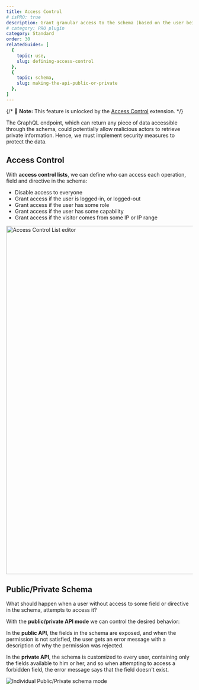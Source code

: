 ```yaml
---
title: Access Control
# isPRO: true
description: Grant granular access to the schema (based on the user being logged-in, having some role or capability, or by IP), to manage who can access what data.
# category: PRO plugin
category: Standard
order: 30
relatedGuides: [
  {
    topic: use,
    slug: defining-access-control
  },
  {
    topic: schema,
    slug: making-the-api-public-or-private
  },
]
---
```


{/* 📣 **Note:** This feature is unlocked by the [Access Control](/extensions/access-control) extension. */}

The GraphQL endpoint, which can return any piece of data accessible through the schema, could potentially allow malicious actors to retrieve private information. Hence, we must implement security measures to protect the data.

## Access Control

With **access control lists**, we can define who can access each operation, field and directive in the schema:

- Disable access to everyone
- Grant access if the user is logged-in, or logged-out
- Grant access if the user has some role
- Grant access if the user has some capability
- Grant access if the visitor comes from some IP or IP range

<Image
  src="/assets/extensions/upstream-pro/access-control-list.png"
  width="1026"
  height="940"
  alt="Access Control List editor"
  caption="Access Control List editor"
/>

## Public/Private Schema

What should happen when a user without access to some field or directive in the schema, attempts to access it?

With the **public/private API mode** we can control the desired behavior:

In the **public API**, the fields in the schema are exposed, and when the permission is not satisfied, the user gets an error message with a description of why the permission was rejected.

In the **private API**, the schema is customized to every user, containing only the fields available to him or her, and so when attempting to access a forbidden field, the error message says that the field doesn't exist.

![Individual Public/Private schema mode](/assets/guides/upstream-pro/acl-public-private-schema-mode.png "Individual Public/Private schema mode")
